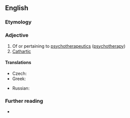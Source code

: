==English==

===Etymology===
{{prefix|en|psycho|therapeutic}}

===Adjective===
{{en-adj}}

# Of or pertaining to [[psychotherapeutics]] ([[psychotherapy]])
# [[cathartic|Cathartic]]

====Translations====
{{trans-top|of or pertaining to psychotherapy}}
* Czech: {{t|cs|psychoterapeutický}}
* Greek: {{t+|el|ψυχοθεραπευτικός}}
{{trans-mid}}
* Russian: {{t+|ru|псѝхотерапевти́ческий}}
{{trans-bottom}}

===Further reading===
* {{R:OneLook}}
